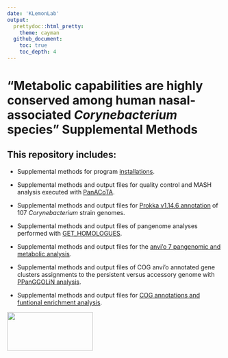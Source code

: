 ```yaml
---
date: 'KLemonLab'
output:
  prettydoc::html_pretty:
    theme: cayman
  github_document:
    toc: true
    toc_depth: 4
---
```


# "Metabolic capabilities are highly conserved among human nasal-associated *Corynebacterium* species" Supplemental Methods

## This repository includes:

-   Supplemental methods for program [installations](SupplementalMethods_Installations.html). 

-   Supplemental methods and output files for quality control and MASH analysis executed with [PanACoTA](SupplementalMethods_GENOMES.html).

-   Supplemental methods and output files for [Prokka v1.14.6 annotation](SupplementalMethods_Annotations.html) of 107 *Corynebacterium* strain genomes.

-   Supplemental methods and output files of pangenome analyses performed with [GET_HOMOLOGUES](SupplementalMethods_GET_HOMOLOGUES.html).

-   Supplemental methods and output files for the [anvi'o 7 pangenomic and metabolic analysis](SupplementalMethods_Anvio.html).

-   Supplemental methods and output files of COG anvi'o annotated gene clusters assignments to the persistent versus accessory genome with [PPanGGOLiN analysis](SupplementalMethods_PPanGGOLiN.html).

-   Supplemental methods and output files for [COG annotations and funtional enrichment analysis](SupplementalMethods_COGS.html).


<img src="images/Department-of-Molecular-Virology-&amp;-Microbiologyy-Horz-GRAY.png" align="left" width="200" height="90"/>


